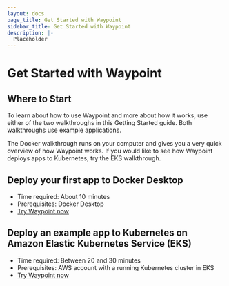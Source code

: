 ```yaml
---
layout: docs
page_title: Get Started with Waypoint
sidebar_title: Get Started with Waypoint
description: |-
  Placeholder
---
```


# Get Started with Waypoint

## Where to Start

To learn about how to use Waypoint and more about how it works, use either of the two walkthroughs in this Getting Started guide. Both walkthroughs use example applications.

The Docker walkthrough runs on your computer and gives you a very quick overview of how Waypoint works. If you would like to see how Waypoint deploys apps to Kubernetes, try the EKS walkthrough.

## Deploy your first app to Docker Desktop

- Time required: About 10 minutes
- Prerequisites: Docker Desktop
- [Try Waypoint now](/docs/getting-started/docker-example-app)

## Deploy an example app to Kubernetes on Amazon Elastic Kubernetes Service (EKS)

- Time required: Between 20 and 30 minutes
- Prerequisites: AWS account with a running Kubernetes cluster in EKS
- [Try Waypoint now](docs/getting-started/k8s-example-app)
